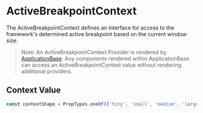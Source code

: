 # ActiveBreakpointContext

The ActiveBreakpointContext defines an interface for access to the framework's determined active breakpoint based on the current window size.

> Note: An ActiveBreakpointContext.Provider is rendered by [ApplicationBase](/components/terra-application/application/reference/components/application-base).
> Any components rendered within ApplicationBase can access an ActiveBreakpointContext value without rendering additional providers.

## Context Value

```jsx
const contextShape = PropTypes.oneOf(['tiny', 'small', 'medium', 'large', 'huge', 'enormous']);
```
